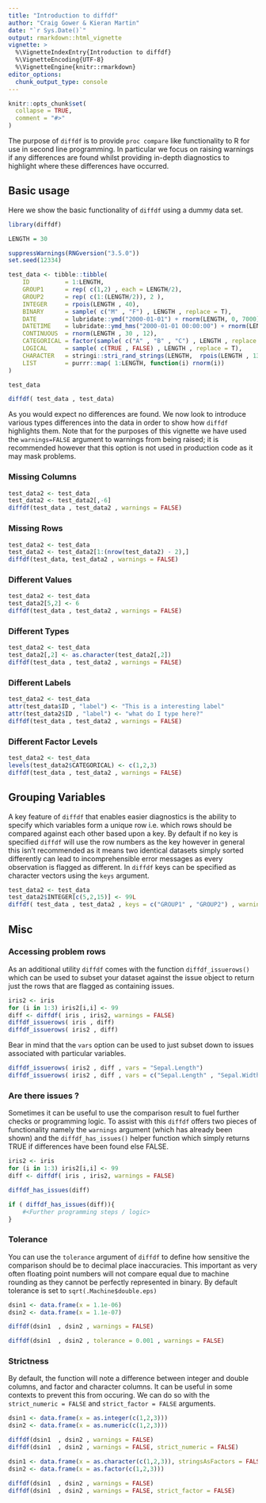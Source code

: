 ```yaml
---
title: "Introduction to diffdf"
author: "Craig Gower & Kieran Martin"
date: "`r Sys.Date()`"
output: rmarkdown::html_vignette
vignette: >
  %\VignetteIndexEntry{Introduction to diffdf}
  %\VignetteEncoding{UTF-8}
  %\VignetteEngine{knitr::rmarkdown}
editor_options: 
  chunk_output_type: console
---
```


```r
knitr::opts_chunk$set(
  collapse = TRUE,
  comment = "#>"
)
```

The purpose of `diffdf` is to provide `proc compare` like functionality to R for use in second line programming. In particular we focus on raising warnings if any differences are found whilst providing in-depth diagnostics to highlight where these differences have occurred. 


## Basic usage

Here we show the basic functionality of `diffdf` using a dummy data set.

```r
library(diffdf)

LENGTH = 30

suppressWarnings(RNGversion("3.5.0"))
set.seed(12334)

test_data <- tibble::tibble( 
    ID          = 1:LENGTH,
    GROUP1      = rep( c(1,2) , each = LENGTH/2),
    GROUP2      = rep( c(1:(LENGTH/2)), 2 ),
    INTEGER     = rpois(LENGTH , 40),
    BINARY      = sample( c("M" , "F") , LENGTH , replace = T),
    DATE        = lubridate::ymd("2000-01-01") + rnorm(LENGTH, 0, 7000),
    DATETIME    = lubridate::ymd_hms("2000-01-01 00:00:00") + rnorm(LENGTH, 0, 200000000), 
    CONTINUOUS  = rnorm(LENGTH , 30 , 12),
    CATEGORICAL = factor(sample( c("A" , "B" , "C") , LENGTH , replace = T)),
    LOGICAL     = sample( c(TRUE , FALSE) , LENGTH , replace = T),
    CHARACTER   = stringi::stri_rand_strings(LENGTH,  rpois(LENGTH , 13),  pattern = "[ A-Za-z0-9]"),
    LIST        = purrr::map( 1:LENGTH, function(i) rnorm(i))
)

test_data

diffdf( test_data , test_data)
```

As you would expect no differences are found. We now look to introduce various types differences into the data in order to show how `diffdf` highlights them.  Note that for the purposes of this vignette we have used the `warnings=FALSE` argument to warnings from being raised; it is recommended however that this option is not used in production code as it may mask problems. 


### Missing Columns

```r
test_data2 <- test_data 
test_data2 <- test_data2[,-6]
diffdf(test_data , test_data2 , warnings = FALSE)
```


### Missing Rows 

```r
test_data2 <- test_data
test_data2 <- test_data2[1:(nrow(test_data2) - 2),]
diffdf(test_data, test_data2 , warnings = FALSE)
```


### Different Values 

```r
test_data2 <- test_data
test_data2[5,2] <- 6
diffdf(test_data , test_data2 , warnings = FALSE)
```


### Different Types

```r
test_data2 <- test_data
test_data2[,2] <- as.character(test_data2[,2])
diffdf(test_data , test_data2 , warnings = FALSE)
```


### Different Labels

```r
test_data2 <- test_data
attr(test_data$ID , "label") <- "This is a interesting label"
attr(test_data2$ID , "label") <- "what do I type here?"
diffdf(test_data , test_data2 , warnings = FALSE)
```

### Different Factor Levels 

```r
test_data2 <- test_data
levels(test_data2$CATEGORICAL) <- c(1,2,3)
diffdf(test_data , test_data2 , warnings = FALSE)
```

## Grouping Variables

A key feature of `diffdf` that enables easier diagnostics is the ability to specify which variables form a unique row i.e. which rows should be compared against each other based upon a key. By default if no key is specified `diffdf` will use the row numbers as the key however in general this isn't recommended as it means two identical datasets simply sorted differently can lead to incomprehensible error messages as every observation is flagged as different.  In `diffdf` keys can be specified as character vectors using the `keys` argument.

```r
test_data2 <- test_data
test_data2$INTEGER[c(5,2,15)] <- 99L 
diffdf( test_data , test_data2 , keys = c("GROUP1" , "GROUP2") , warnings = FALSE)
```

## Misc

### Accessing problem rows

As an additional utility `diffdf` comes with the function `diffdf_issuerows()` which can be used to subset your dataset against the issue object to return just the rows that are flagged as containing issues.

```r
iris2 <- iris
for (i in 1:3) iris2[i,i] <- 99
diff <- diffdf( iris , iris2, warnings = FALSE)
diffdf_issuerows( iris , diff)
diffdf_issuerows( iris2 , diff)
```

Bear in mind that the `vars` option can be used to just subset down to issues associated with particular variables.

```r
diffdf_issuerows( iris2 , diff , vars = "Sepal.Length")
diffdf_issuerows( iris2 , diff , vars = c("Sepal.Length" , "Sepal.Width"))

```

### Are there issues ?

Sometimes it can be useful to use the comparison result to fuel further checks or programming logic. To assist with this `diffdf` offers two pieces of functionality namely the `warnings` argument (which has already been shown) and the `diffdf_has_issues()` helper function which simply returns TRUE if differences have been found else FALSE. 

```r
iris2 <- iris
for (i in 1:3) iris2[i,i] <- 99
diff <- diffdf( iris , iris2, warnings = FALSE)

diffdf_has_issues(diff)
```

```r
if ( diffdf_has_issues(diff)){
    #<Further programming steps / logic> 
}
```


### Tolerance

You can use the `tolerance` argument of `diffdf` to define how sensitive the comparison should be to decimal place inaccuracies. This important as very often floating point numbers will not compare equal due to machine rounding as they cannot be perfectly represented in binary. By default tolerance is set to `sqrt(.Machine$double.eps)`

```r
dsin1 <- data.frame(x = 1.1e-06)
dsin2 <- data.frame(x = 1.1e-07)

diffdf(dsin1  , dsin2 , warnings = FALSE)

diffdf(dsin1  , dsin2 , tolerance = 0.001 , warnings = FALSE)
```


### Strictness

By default, the function will note a difference between integer and double columns, and factor and character columns. It can be useful in some contexts to prevent this from occuring. We can do so with the `strict_numeric = FALSE` and `strict_factor = FALSE` arguments.

```r
dsin1 <- data.frame(x = as.integer(c(1,2,3)))
dsin2 <- data.frame(x = as.numeric(c(1,2,3)))

diffdf(dsin1  , dsin2 , warnings = FALSE)
diffdf(dsin1  , dsin2 , warnings = FALSE, strict_numeric = FALSE)

dsin1 <- data.frame(x = as.character(c(1,2,3)), stringsAsFactors = FALSE)
dsin2 <- data.frame(x = as.factor(c(1,2,3)))

diffdf(dsin1  , dsin2 , warnings = FALSE)
diffdf(dsin1  , dsin2 , warnings = FALSE, strict_factor = FALSE)
```





